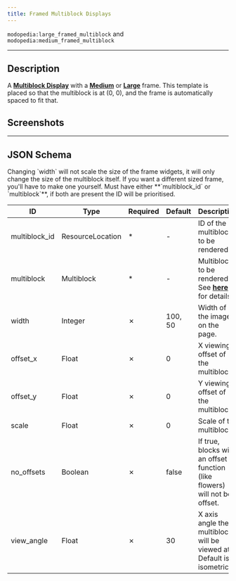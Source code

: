 ```yaml
---
title: Framed Multiblock Displays
---
```

`modopedia:large_framed_multiblock` and `modopedia:medium_framed_multiblock`

---

## Description
A **[Multiblock Display](../page_components/multiblock)** with a **[Medium](../page_components/medium-frame)** or **[Large](../page_components/large-frame)** frame. This template is placed so that the multiblock is at (0, 0), and the frame is automatically spaced to fit that.

## Screenshots
<Asset location="modopedia:templates/framed_multiblock" width={580} height={364} />

---

## JSON Schema

<Callout variant="warning">
    Changing `width` will not scale the size of the frame widgets, it will only change the size of the multiblock itself. If you want a different sized frame, you'll have to make one yourself.
</Callout>

<Callout variant="warning">
    Must have either **`multiblock_id` or `multiblock`**, if both are present the ID will be prioritised.
</Callout>

| ID            | Type             | Required | Default | Description                                                                  |
|---------------|------------------|----------|---------|------------------------------------------------------------------------------|
| multiblock_id | ResourceLocation | *        | -       | ID of the multiblock to be rendered.                                         |
| multiblock    | Multiblock       | *        | -       | Multiblock to be rendered. See **[here](../books/multiblocks)** for details. |
| width         | Integer          | &cross;  | 100, 50 | Width of the images on the page.                                             |
| offset_x      | Float            | &cross;  | 0       | X viewing offset of the multiblock.                                          |
| offset_y      | Float            | &cross;  | 0       | Y viewing offset of the multiblock.                                          |
| scale         | Float            | &cross;  | 0       | Scale of the multiblock.                                                     |
| no_offsets    | Boolean          | &cross;  | false   | If true, blocks with an offset function (like flowers) will not be offset.   |
| view_angle    | Float            | &cross;  | 30      | X axis angle the multiblock will be viewed at. Default is isometric.         |
